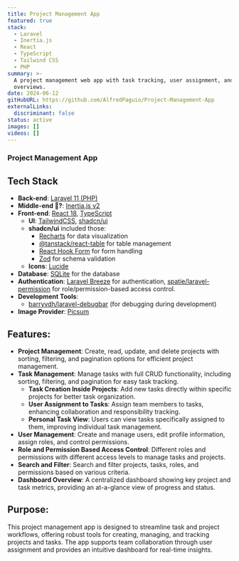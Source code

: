 ```yaml
---
title: Project Management App
featured: true
stack:
  - Laravel
  - Inertia.js
  - React
  - TypeScript
  - Tailwind CSS
  - PHP
summary: >-
  A project management web app with task tracking, user assignment, and project
  overviews.
date: 2024-06-12
gitHubURL: https://github.com/AlfredPaguio/Project-Management-App
externalLinks:
  discriminant: false
status: active
images: []
videos: []
---
```

### Project Management App

## Tech Stack

* **Back-end**: [Laravel 11 (PHP)](https://laravel.com)
* **Middle-end 🤔?**: [Inertia.js v2](https://inertiajs.com/)
* **Front-end**: [React 18](https://18.react.dev/), [TypeScript](https://www.typescriptlang.org/)
  * **UI**: [TailwindCSS](https://tailwindcss.com/), [shadcn/ui](https://ui.shadcn.com/)
  * **shadcn/ui** included those:
    * [Recharts](https://recharts.org/) for data visualization
    * [@tanstack/react-table](https://tanstack.com/table/latest/docs/introduction) for table management
    * [React Hook Form](https://react-hook-form.com/) for form handling
    * [Zod](https://zod.dev/) for schema validation
  * **Icons**: [Lucide](https://lucide.dev/guide/packages/lucide-react)
* **Database**: [SQLite](https://www.sqlite.org/) for the database
* **Authentication**: [Laravel Breeze](https://github.com/laravel/breeze) for authentication, [spatie/laravel-permission](https://spatie.be/docs/laravel-permission/v6/introduction) for role/permission-based access control.
* **Development Tools**:
  * [barryvdh/laravel-debugbar](https://github.com/barryvdh/laravel-debugbar) (for debugging during development)
* **Image Provider**: [Picsum](https://picsum.photos/)

## Features:

* **Project Management**: Create, read, update, and delete projects with sorting, filtering, and pagination options for efficient project management.
* **Task Management**: Manage tasks with full CRUD functionality, including sorting, filtering, and pagination for easy task tracking.
  * **Task Creation Inside Projects**: Add new tasks directly within specific projects for better task organization.
  * **User Assignment to Tasks**: Assign team members to tasks, enhancing collaboration and responsibility tracking.
  * **Personal Task View**: Users can view tasks specifically assigned to them, improving individual task management.
* **User Management**: Create and manage users, edit profile information, assign roles, and control permissions.
* **Role and Permission Based Access Control**: Different roles and permissions with different access levels to manage tasks and projects.
* **Search and Filter**: Search and filter projects, tasks, roles, and permissions based on various criteria.
* **Dashboard Overview**: A centralized dashboard showing key project and task metrics, providing an at-a-glance view of progress and status.

## Purpose:

This project management app is designed to streamline task and project workflows, offering robust tools for creating, managing, and tracking projects and tasks. The app supports team collaboration through user assignment and provides an intuitive dashboard for real-time insights.
